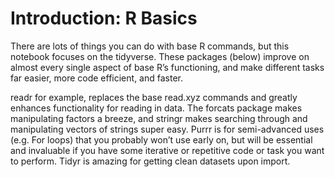 # Introduction: R Basics

There are lots of things you can do with base R commands, but this notebook focuses on the tidyverse. These packages (below) improve on almost every single aspect of base R's functioning, and make different tasks far easier, more code efficient, and faster. 



readr for example, replaces the base read.xyz commands and greatly enhances functionality for reading in data.
The forcats package makes manipulating factors a breeze, and stringr makes searching through and manipulating vectors of strings super easy. Purrr is for semi-advanced uses (e.g. For loops) that you probably won't use early on, but will be essential and invaluable if you have some iterative or repetitive code or task you want to perform. Tidyr is amazing for getting clean datasets upon import.